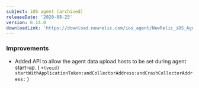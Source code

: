 ```yaml
---
subject: iOS agent (archived)
releaseDate: '2020-08-25'
version: 6.14.0
downloadLink: 'https://download.newrelic.com/ios_agent/NewRelic_iOS_Agent_6.14.0.zip'
---
```


### Improvements

* Added API to allow the agent data upload hosts to be set during agent start-up. ( `+(void) startWithApplicationToken:andCollectorAddress:andCrashCollectorAddress:` )
